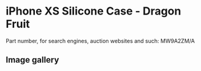 
# iPhone XS Silicone Case - Dragon Fruit

Part number, for search engines, auction websites and such: MW9A2ZM/A

## Image gallery

<div style={{ width: "768px" }}>
  <GalleryComponent
    images={[
      {
        original: "/everysource/MW9A2.webp",
        thumbnail: "/everypreview/MW9A2.webp",
      },
      {
        original: "/everysource/MW9A2_AV1_GOLD.webp",
        thumbnail: "/everypreview/MW9A2_AV1_GOLD.webp",
      },
      {
        original: "/everysource/MW9A2_AV1_SILVER.webp",
        thumbnail: "/everypreview/MW9A2_AV1_SILVER.webp",
      },
      {
        original: "/everysource/MW9A2_AV1_SPACE_GRAY.webp",
        thumbnail: "/everypreview/MW9A2_AV1_SPACE_GRAY.webp",
      },
      {
        original: "/everysource/MW9A2_AV2.webp",
        thumbnail: "/everypreview/MW9A2_AV2.webp",
      }
    ]}
  />
</div>
